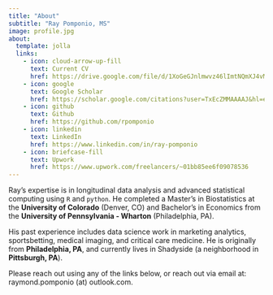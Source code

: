 ```yaml
---
title: "About"
subtitle: "Ray Pomponio, MS"
image: profile.jpg
about:
  template: jolla
  links:
    - icon: cloud-arrow-up-fill
      text: Current CV
      href: https://drive.google.com/file/d/1XoGeGJnlmwvz46lImtNQmXJ4vMeSfkgl/view?usp=sharing
    - icon: google
      text: Google Scholar
      href: https://scholar.google.com/citations?user=TxEcZMMAAAAJ&hl=en
    - icon: github
      text: Github
      href: https://github.com/rpomponio
    - icon: linkedin
      text: LinkedIn
      href: https://www.linkedin.com/in/ray-pomponio
    - icon: briefcase-fill
      text: Upwork
      href: https://www.upwork.com/freelancers/~01bb85ee6f09078536
---
```


Ray's expertise is in longitudinal data analysis and advanced statistical computing using `R` and `python`. He completed a Master's in Biostatistics at the **University of Colorado** (Denver, CO) and Bachelor's in Economics from the **University of Pennsylvania - Wharton** (Philadelphia, PA).

His past experience includes data science work in marketing analytics, sportsbetting, medical imaging, and critical care medicine. He is originally from **Philadelphia, PA**, and currently lives in Shadyside (a neighborhood in **Pittsburgh, PA**).

Please reach out using any of the links below, or reach out via email at: raymond.pomponio (at) outlook.com.
